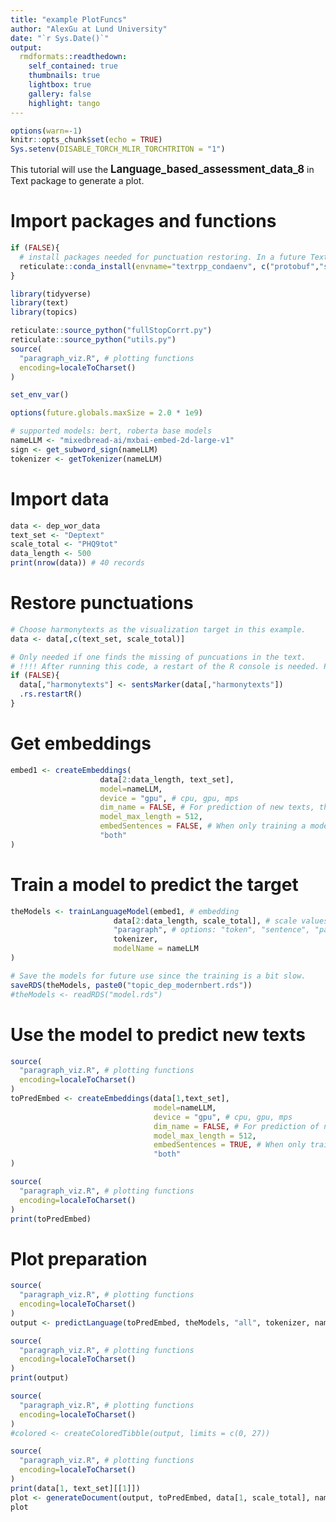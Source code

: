 ```yaml
---
title: "example PlotFuncs"
author: "AlexGu at Lund University"
date: "`r Sys.Date()`"
output:
  rmdformats::readthedown:
    self_contained: true
    thumbnails: true
    lightbox: true
    gallery: false
    highlight: tango
---
```


```r
options(warn=-1)
knitr::opts_chunk$set(echo = TRUE)
Sys.setenv(DISABLE_TORCH_MLIR_TORCHTRITON = "1")
```

This tutorial will use the <b><big>Language_based_assessment_data_8</big></b> in Text package to generate a plot.

# Import packages and functions

```r

if (FALSE){
  # install packages needed for punctuation restoring. In a future Text version, this is not necessary.
  reticulate::conda_install(envname="textrpp_condaenv", c("protobuf","sentencepiece"), forge=FALSE, pip=TRUE)
}

library(tidyverse)
library(text)
library(topics)

reticulate::source_python("fullStopCorrt.py")
reticulate::source_python("utils.py")
source(
  "paragraph_viz.R", # plotting functions
  encoding=localeToCharset()
)

set_env_var()

options(future.globals.maxSize = 2.0 * 1e9)

# supported models: bert, roberta base models
nameLLM <- "mixedbread-ai/mxbai-embed-2d-large-v1"
sign <- get_subword_sign(nameLLM)
tokenizer <- getTokenizer(nameLLM)
```

# Import data

```r
data <- dep_wor_data
text_set <- "Deptext"
scale_total <- "PHQ9tot"
data_length <- 500
print(nrow(data)) # 40 records
```
# Restore punctuations 

```r
# Choose harmonytexts as the visualization target in this example.
data <- data[,c(text_set, scale_total)]

# Only needed if one finds the missing of puncuations in the text.
# !!!! After running this code, a restart of the R console is needed. Plan to fix in the future.
if (FALSE){
  data[,"harmonytexts"] <- sentsMarker(data[,"harmonytexts"])
  .rs.restartR()
}

```

# Get embeddings

```r
embed1 <- createEmbeddings(
                    data[2:data_length, text_set],
                    model=nameLLM,
                    device = "gpu", # cpu, gpu, mps
                    dim_name = FALSE, # For prediction of new texts, this param must be FALSE,
                    model_max_length = 512,
                    embedSentences = FALSE, # When only training a model on paragraphs this should be FALSE
                    "both"
)
```

# Train a model to predict the target

```r
theModels <- trainLanguageModel(embed1, # embedding
                       data[2:data_length, scale_total], # scale values, target
                       "paragraph", # options: "token", "sentence", "paragraph", "all", # "all" include all the previous models
                       tokenizer,
                       modelName = nameLLM
)
```

```r
# Save the models for future use since the training is a bit slow.
saveRDS(theModels, paste0("topic_dep_modernbert.rds"))
#theModels <- readRDS("model.rds")
```

# Use the model to predict new texts
```r
source(
  "paragraph_viz.R", # plotting functions
  encoding=localeToCharset()
)
toPredEmbed <- createEmbeddings(data[1,text_set],
                                model=nameLLM,
                                device = "gpu", # cpu, gpu, mps
                                dim_name = FALSE, # For prediction of new texts, this param must be FALSE,
                                model_max_length = 512,
                                embedSentences = TRUE, # When only training a model on paragraphs this should be FALSE
                                "both"
)
```
```r
source(
  "paragraph_viz.R", # plotting functions
  encoding=localeToCharset()
)
print(toPredEmbed)
```

# Plot preparation

```r
source(
  "paragraph_viz.R", # plotting functions
  encoding=localeToCharset()
)
output <- predictLanguage(toPredEmbed, theModels, "all", tokenizer, nameLLM)
```

```r
source(
  "paragraph_viz.R", # plotting functions
  encoding=localeToCharset()
)
print(output)
```

```r
source(
  "paragraph_viz.R", # plotting functions
  encoding=localeToCharset()
)
#colored <- createColoredTibble(output, limits = c(0, 27))
```

```r
source(
  "paragraph_viz.R", # plotting functions
  encoding=localeToCharset()
)
print(data[1, text_set][[1]])
plot <- generateDocument(output, toPredEmbed, data[1, scale_total], nameLLM, limits = c(0, 27), palette = NULL)
plot
```
